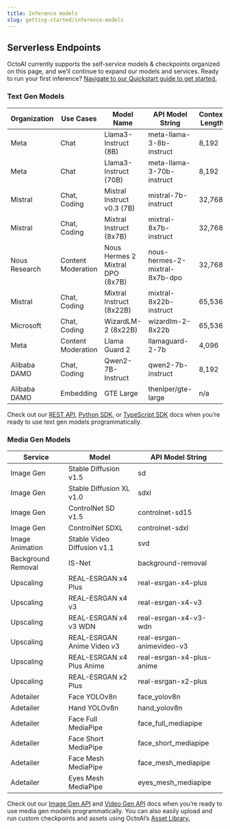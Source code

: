 ```yaml
---
title: Inference models
slug: getting-started/inference-models
---
```


## Serverless Endpoints

OctoAI currently supports the self-service models & checkpoints organized on this page, and we’ll continue to expand our models and services. Ready to run your first inference? [Navigate to our Quickstart guide to get started.](quickstart)

### Text Gen Models

| Organization  | Use Cases          | Model Name                       | API Model String               | Context Length |
| ------------- | ------------------ | -------------------------------- | ------------------------------ | -------------- |
| Meta          | Chat               | Llama3-Instruct (8B)             | meta-llama-3-8b-instruct       | 8,192          |
| Meta          | Chat               | Llama3-Instruct (70B)            | meta-llama-3-70b-instruct      | 8,192          |
| Mistral       | Chat, Coding       | Mistral Instruct v0.3 (7B)       | mistral-7b-instruct            | 32,768         |
| Mistral       | Chat, Coding       | Mixtral Instruct (8x7B)          | mixtral-8x7b-instruct          | 32,768         |
| Nous Research | Content Moderation | Nous Hermes 2 Mixtral DPO (8x7B) | nous-hermes-2-mixtral-8x7b-dpo | 32,768         |
| Mistral       | Chat, Coding       | Mixtral Instruct (8x22B)         | mixtral-8x22b-instruct         | 65,536         |
| Microsoft     | Chat, Coding       | WizardLM-2 (8x22B)               | wizardlm-2-8x22b               | 65,536         |
| Meta          | Content Moderation | Llama Guard 2                    | llamaguard-2-7b                | 4,096          |
| Alibaba DAMO  | Chat, Coding       | Qwen2-7B-Instruct                | qwen2-7b-instruct              | 8,192           |
| Alibaba DAMO  | Embedding          | GTE Large                        | thenlper/gte-large             | n/a            |

Check out our [REST API](/docs/text-gen-solution/rest-api), [Python SDK](/docs/text-gen-solution/python-sdk), or [TypeScript SDK](/docs/text-gen-solution/typescript-sdk) docs when you’re ready to use text gen models programmatically.

### Media Gen Models

| Service            | Model                       | API Model String          |
| ------------------ | --------------------------- | ------------------------- |
| Image Gen          | Stable Diffusion v1.5       | sd                        |
| Image Gen          | Stable Diffusion XL v1.0    | sdxl                      |
| Image Gen          | ControlNet SD v1.5          | controlnet-sd15           |
| Image Gen          | ControlNet SDXL             | controlnet-sdxl           |
| Image Animation    | Stable Video Diffusion v1.1 | svd                       |
| Background Removal | IS-Net                      | background-removal        |
| Upscaling          | REAL-ESRGAN x4 Plus         | real-esrgan-x4-plus       |
| Upscaling          | REAL-ESRGAN x4 v3           | real-esrgan-x4-v3         |
| Upscaling          | REAL-ESRGAN x4 v3 WDN       | real-esrgan-x4-v3-wdn     |
| Upscaling          | REAL-ESRGAN Anime Video v3  | real-esrgan-animevideo-v3 |
| Upscaling          | REAL-ESRGAN x4 Plus Anime   | real-esrgan-x4-plus-anime |
| Upscaling          | REAL-ESRGAN x2 Plus         | real-esrgan-x2-plus       |
| Adetailer          | Face YOLOv8n                | face_yolov8n              |
| Adetailer          | Hand YOLOv8n                | hand_yolov8n              |
| Adetailer          | Face Full MediaPipe         | face_full_mediapipe       |
| Adetailer          | Face Short MediaPipe        | face_short_mediapipe      |
| Adetailer          | Face Mesh MediaPipe         | face_mesh_mediapipe       |
| Adetailer          | Eyes Mesh MediaPipe         | eyes_mesh_mediapipe       |

Check out our [Image Gen API](/docs/media-gen-solution/rest-apis/image-gen-api) and [Video Gen API](/docs/media-gen-solution/rest-apis/video-gen) docs when you’re ready to use media gen models programmatically. You can also easily upload and run custom checkpoints and assets using OctoAI’s [Asset Library.](/docs/media-gen-solution/uploading-a-custom-asset-to-the-octoai-asset-library)
